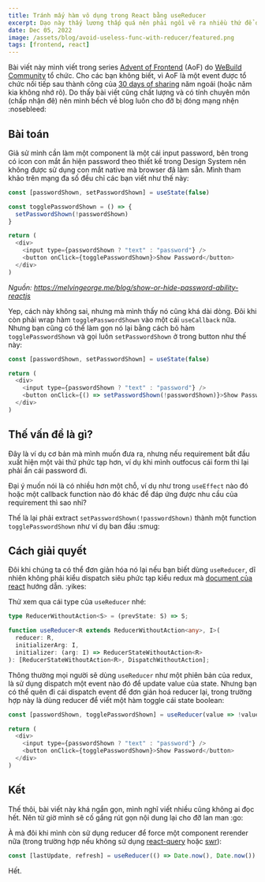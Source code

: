```yaml
---
title: Tránh mấy hàm vô dụng trong React bằng useReducer
excerpt: Dạo này thấy lương thấp quá nên phải ngồi vẽ ra nhiều thứ để được tăng lương...
date: Dec 05, 2022
image: /assets/blog/avoid-useless-func-with-reducer/featured.png
tags: [frontend, react]
---
```


Bài viết này mình viết trong series [Advent of Frontend] (AoF) do [WeBuild Community] tổ chức. Cho các bạn không biết, vì AoF là một event được tổ chức nối tiếp sau thành công của [30 days of sharing] năm ngoái (hoặc năm kia không nhớ rõ). Do thấy bài viết cũng chất lượng và có tính chuyên môn (chấp nhận đê) nên mình bếch về blog luôn cho đỡ bị đóng mạng nhện :nosebleed:

[Advent of Frontend]: https://github.com/webuild-community/advent-of-frontend/
[WeBuild Community]: https://www.webuild.community/
[30 days of sharing]: https://30daysofsharing.com/

## Bài toán

Giả sử mình cần làm một component là một cái input password, bên trong có icon con mắt ẩn hiện password theo thiết kế trong Design System nên không được sử dụng con mắt native mà browser đã làm sẵn. Mình tham khảo trên mạng đa số đều chỉ các bạn viết như thế này:

```js
const [passwordShown, setPasswordShown] = useState(false)

const togglePasswordShown = () => {
  setPasswordShown(!passwordShown)
}

return (
  <div>
    <input type={passwordShown ? "text" : "password"} />
    <button onClick={togglePasswordShown}>Show Password</button>
  </div>
)
```

_Nguồn: https://melvingeorge.me/blog/show-or-hide-password-ability-reactjs_

Yep, cách này không sai, nhưng mà mình thấy nó cũng khá dài dòng. Đôi khi còn phải wrap hàm `togglePasswordShown` vào một cái `useCallback` nữa. Nhưng bạn cũng có thể làm gọn nó lại bằng cách bỏ hàm `togglePasswordShown` và gọi luôn `setPasswordShown` ở trong button như thế này:

```js
const [passwordShown, setPasswordShown] = useState(false)

return (
  <div>
    <input type={passwordShown ? "text" : "password"} />
    <button onClick={() => setPasswordShown(!passwordShown)}>Show Password</button>
  </div>
)
```

## Thế vấn đề là gì?

Đây là ví dụ cơ bản mà mình muốn đưa ra, nhưng nếu requirement bắt đầu xuất hiện một vài thứ phức tạp hơn, ví dụ khi mình outfocus cái form thì lại phải ẩn cái password đi.

Đại ý muốn nói là có nhiều hơn một chỗ, ví dụ như trong `useEffect` nào đó hoặc một callback function nào đó khác để đáp ứng được nhu cầu của requirement thì sao nhỉ?

Thế là lại phải extract `setPasswordShown(!passwordShown)` thành một function `togglePasswordShown` như ví dụ ban đầu :smug:

## Cách giải quyết

Đôi khi chúng ta có thể đơn giản hóa nó lại nếu bạn biết dùng `useReducer`, dĩ nhiên không phải kiểu dispatch siêu phức tạp kiểu redux mà [document của react] hướng dẫn. :yikes:

[document của react]: https://beta.reactjs.org/apis/react/useReducer#usereducer

Thử xem qua cái type của `useReducer` nhé:

```ts
type ReducerWithoutAction<S> = (prevState: S) => S;

function useReducer<R extends ReducerWithoutAction<any>, I>(
  reducer: R,
  initializerArg: I,
  initializer: (arg: I) => ReducerStateWithoutAction<R>
): [ReducerStateWithoutAction<R>, DispatchWithoutAction];
```

Thông thường mọi người sẽ dùng `useReducer` như một phiên bản của redux, là sử dụng dispatch một event nào đó để update value của state. Nhưng bạn có thể quên đi cái dispatch event để đơn giản hoá reducer lại, trong trường hợp này là dùng reducer để viết một hàm toggle cái state boolean:

```js
const [passwordShown, togglePasswordShown] = useReducer(value => !value, false)

return (
  <div>
    <input type={passwordShown ? "text" : "password"} />
    <button onClick={togglePasswordShown}>Show Password</button>
  </div>
)
```

## Kết

Thế thôi, bài viết này khá ngắn gọn, mình nghĩ viết nhiều cũng không ai đọc hết. Nên từ giờ mình sẽ cố gắng rút gọn nội dung lại cho đỡ lan man :go:

À mà đôi khi mình còn sử dụng reducer để force một component rerender nữa (trong trường hợp nếu không sử dụng [react-query] hoặc [swr]):

```js
const [lastUpdate, refresh] = useReducer(() => Date.now(), Date.now())
```

[react-query]: https://tanstack.com/query/v4/
[swr]: https://swr.vercel.app/

Hết.
